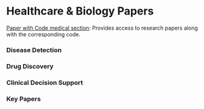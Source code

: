 # Healthcare & Biology Papers

[Paper with Code medical section](https://paperswithcode.com/area/medical): Provides access to research papers along with the corresponding code.

### Disease Detection
### Drug Discovery
### Clinical Decision Support
### Key Papers
